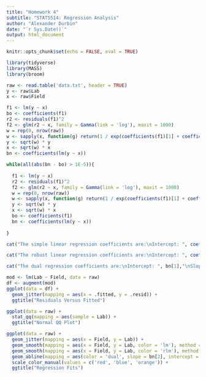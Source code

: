 ```yaml
---
title: "Homework 4"
subtitle: "STAT5514: Regression Analysis"
author: "Alexander Durbin"
date: "`r Sys.Date()`"
output: html_document
---
```


```r
knitr::opts_chunk$set(echo = FALSE, eval = TRUE)
```

```r

library(tidyverse)
library(MASS)
library(broom)

```

```r

raw <- read.table('data.txt', header = TRUE)
y <- raw$Lab
x <- raw$Field

f1 <- lm(y ~ x)
bo <- coefficients(f1)
r2 <- residuals(f1)^2
f2 <- glm(r2 ~ x, family = Gamma(link = 'log'), maxit = 1000)
w = rep(0, nrow(raw))
w <- sapply(x, function(g) return(1 / exp(coefficients(f1)[1] + coefficients(f1)[2] * g)))
y <- sqrt(w) * y
x <- sqrt(w) * x
bn <- coefficients(lm(y ~ x))

while(all(abs(bn - bo) > 1E-5)){
  
  f1 <- lm(y ~ x)
  r2 <- residuals(f1)^2
  f2 <- glm(r2 ~ x, family = Gamma(link = 'log'), maxit = 1000)
  w = rep(0, nrow(raw))
  w <- sapply(x, function(g) return(1 / exp(coefficients(f1)[1] + coefficients(f1)[2] * g)))
  y <- sqrt(w) * y
  x <- sqrt(w) * x
  bo <- coefficients(f1)
  bn <- coefficients(lm(y ~ x))
  
}

```

```r

cat("The simple linear regression coefficients are:\nIntercept: ", coefficients(lm(Lab ~ Field, data = raw))[1],"\nSlope: ", coefficients(lm(Lab ~ Field, data = raw))[2])

cat("The robust linear regression coefficients are:\nIntercept: ", coefficients(rlm(Lab ~ Field, data = raw))[1],"\nSlope: ", coefficients(rlm(Lab ~ Field, data = raw))[2])

cat("The dual regression coefficients are:\nIntercept: ", bn[1],"\nSlope: ", bn[2])

```

```r

mod <- lm(Lab ~ Field, data = raw)
df <- augment(mod)
ggplot(data = df) + 
  geom_jitter(mapping = aes(x = .fitted, y = .resid)) +
  ggtitle("Residuals Versus Fitted")

```

```r

ggplot(data = raw) +
  stat_qq(mapping = aes(sample = Lab)) +
  ggtitle("Normal QQ Plot")

```

```r
ggplot(data = raw) +
  geom_jitter(mapping = aes(x = Field, y = Lab)) +
  geom_smooth(mapping = aes(x = Field, y = Lab, color = 'lm'), method = 'lm', se = FALSE, fullrange = TRUE) +
  geom_smooth(mapping = aes(x = Field, y = Lab, color = 'rlm'), method = 'rlm', se = FALSE, fullrange = TRUE) +
  geom_abline(mapping = aes(color = 'dual', slope = bn[2], intercept = bn[1])) +
  scale_color_manual(values = c('red', 'blue', 'orange')) +
  ggtitle("Regression Fits")
```
